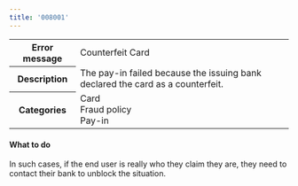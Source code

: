 ```yaml
---
title: '008001'  
---
```

  
<table>
    <tbody>
        <tr>
            <th class="header"><strong>Error message</strong></th>
            <td class="table-content">Counterfeit Card</td>
        </tr>
        <tr>
            <th class="header"><strong>Description</strong></th>
            <td class="table-content">The pay-in failed because the issuing bank declared the card as a counterfeit.</td>
        </tr>
        <tr>
            <th class="header"><strong>Categories</strong></th>
            <td class="table-content">  
<div class="label">Card</div>  
<div class="label">Fraud policy</div>  
<div class="label">Pay-in</div>
</td>
        </tr>
    </tbody>
</table>  

#### What to do  

In such cases, if the end user is really who they claim they are, they need to contact their bank to unblock the situation.
